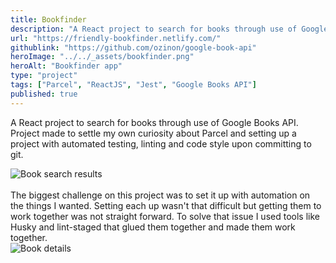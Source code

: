 ```yaml
---
title: Bookfinder
description: "A React project to search for books through use of Google Books API."
url: "https://friendly-bookfinder.netlify.com/"
githublink: "https://github.com/ozinon/google-book-api"
heroImage: "../../_assets/bookfinder.png"
heroAlt: "Bookfinder app"
type: "project"
tags: ["Parcel", "ReactJS", "Jest", "Google Books API"]
published: true
---
```


A React project to search for books through use of Google Books API. Project made to settle my own curiosity about Parcel and setting up a project with automated testing, linting and code style upon committing to git.

<div class="w-64 mx-auto my-4 md:float-right md:ml-4 md:mt-5">
  <Image
    src={results}
    alt="Book search results"
  />
</div>
<br />
The biggest challenge on this project was to set it up with automation on the things I wanted. Setting each up wasn't that difficult but getting them to work together was not straight forward. To solve that issue I used tools like Husky and lint-staged that glued them together and made them work together.
<div class="w-64 mx-auto my-4 md:float-left md:mt-5">
  <Image src={details} alt="Book details" />
</div>
<div class="clearfix"></div>
